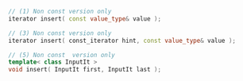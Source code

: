 ```cpp
// (1) Non const version only
iterator insert( const value_type& value );

// (3) Non const version only
iterator insert( const_iterator hint, const value_type& value );

// (5) Non const  version only
template< class InputIt >
void insert( InputIt first, InputIt last );
```
